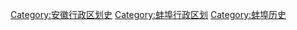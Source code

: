[[Category:安徽行政区划史|Category:安徽行政区划史]]
[[Category:蚌埠行政区划|Category:蚌埠行政区划]]
[[Category:蚌埠历史|Category:蚌埠历史]]
